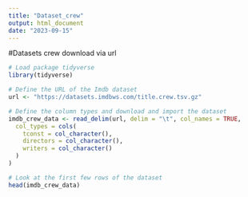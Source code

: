 ```yaml
---
title: "Dataset_crew"
output: html_document
date: "2023-09-15"
---
```

#Datasets crew download via url

```r
# Load package tidyverse
library(tidyverse)

# Define the URL of the Imdb dataset
url <- "https://datasets.imdbws.com/title.crew.tsv.gz"

# Define the column types and download and import the dataset
imdb_crew_data <- read_delim(url, delim = "\t", col_names = TRUE,
  col_types = cols(
    tconst = col_character(),
    directors = col_character(),
    writers = col_character()
  )
)

# Look at the first few rows of the dataset
head(imdb_crew_data)

```

